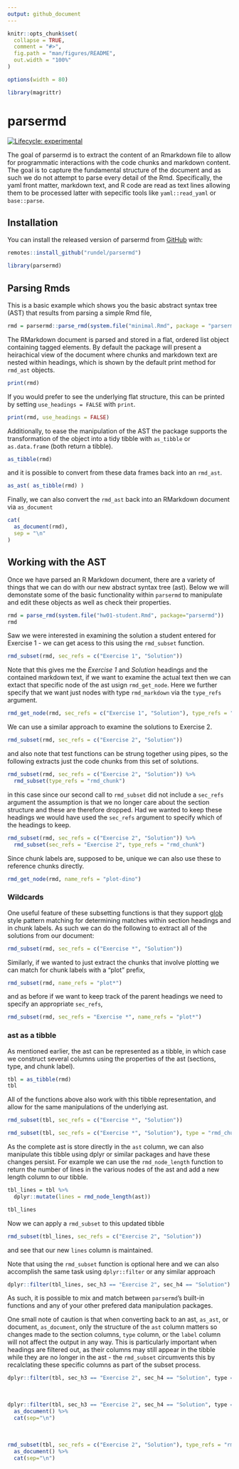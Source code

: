 ```yaml
---
output: github_document
---
```


<!-- README.md is generated from README.Rmd. Please edit that file -->

```r
knitr::opts_chunk$set(
  collapse = TRUE,
  comment = "#>",
  fig.path = "man/figures/README",
  out.width = "100%"
)

options(width = 80)

library(magrittr)
```

# parsermd

<!-- badges: start -->
[![Lifecycle: experimental](https://img.shields.io/badge/lifecycle-experimental-orange.svg)](https://www.tidyverse.org/lifecycle/#experimental)
<!-- badges: end -->

The goal of parsermd is to extract the content of an Rmarkdown file to allow for programmatic interactions with the code chunks and markdown content. The goal is to capture the fundamental structure of the document and as such we do not attempt to parse every detail of the Rmd. Specifically, the yaml front matter, markdown text, and R code are read as text lines allowing them to be processed latter with sepecific tools like `yaml::read_yaml` or `base::parse`.

## Installation

You can install the released version of parsermd from [GitHub](https://github.com/rundel/parsermd) with:

```r
remotes::install_github("rundel/parsermd")
```

```r
library(parsermd)
```

## Parsing Rmds

This is a basic example which shows you the basic abstract syntax tree (AST) that results from parsing a simple Rmd file,

```r
rmd = parsermd::parse_rmd(system.file("minimal.Rmd", package = "parsermd"))
```

The RMarkdown document is parsed and stored in a flat, ordered list object containing tagged elements. By default the package will present a heirachical view of the document where chunks and markdown text are nested within headings, which is shown by the default print method for `rmd_ast` objects.

```r
print(rmd)
```

If you would prefer to see the underlying flat structure, this can be printed by setting `use_headings = FALSE` with `print`.

```r
print(rmd, use_headings = FALSE)
```

Additionally, to ease the manipulation of the AST the package supports the transformation of the object into a tidy tibble with `as_tibble` or `as.data.frame` (both return a tibble).

```r
as_tibble(rmd)
```

and it is possible to convert from these data frames back into an `rmd_ast`.

```r
as_ast( as_tibble(rmd) )
```

Finally, we can also convert the `rmd_ast` back into an RMarkdown document via `as_document`

```r
cat(
  as_document(rmd),
  sep = "\n"
)
```

## Working with the AST

Once we have parsed an R Markdown document, there are a variety of things that we can do with our new abstract syntax tree (ast). Below we will demonstate some of the basic functionality within `parsermd` to manipulate and edit these objects as well as check their properties.

```r
rmd = parse_rmd(system.file("hw01-student.Rmd", package="parsermd"))
rmd
```

Saw we were interested in examining the solution a student entered for Exercise 1 - we can get acess to this using the `rmd_subset` function.

```r
rmd_subset(rmd, sec_refs = c("Exercise 1", "Solution"))
```

Note that this gives me the *Exercise 1* and *Solution* headings and the contained markdown text, if we want to examine the actual text then we can extact that specific node of the ast usign `rmd_get_node`. Here we further specify that we want just nodes with type `rmd_markdown` via the `type_refs` argument.

```r
rmd_get_node(rmd, sec_refs = c("Exercise 1", "Solution"), type_refs = "rmd_markdown")
```

We can use a similar approach to examine the solutions to Exercise 2.

```r
rmd_subset(rmd, sec_refs = c("Exercise 2", "Solution"))
```

and also note that test functions can be strung together using pipes, so the following extracts just the code chunks from this set of solutions.

```r
rmd_subset(rmd, sec_refs = c("Exercise 2", "Solution")) %>% 
  rmd_subset(type_refs = "rmd_chunk")
```

in this case since our second call to `rmd_subset` did not include a `sec_refs` argument the assumption is that we no longer care about the section structure and these are therefore dropped. Had we wanted to keep these headings we would have used the `sec_refs` argument to specify which of the headings to keep.

```r
rmd_subset(rmd, sec_refs = c("Exercise 2", "Solution")) %>% 
  rmd_subset(sec_refs = "Exercise 2", type_refs = "rmd_chunk")
```

Since chunk labels are, supposed to be, unique we can also use these to reference chunks directly.

```r
rmd_get_node(rmd, name_refs = "plot-dino")
```

### Wildcards

One useful feature of these subsetting functions is that they support [glob](https://en.wikipedia.org/wiki/Glob_(programming)) style pattern matching for determining matches within section headings and in chunk labels. As such we can do the following to extract all of the solutions from our document:

```r
rmd_subset(rmd, sec_refs = c("Exercise *", "Solution"))
```

Similarly, if we wanted to just extract the chunks that involve plotting we can match for chunk labels with a "plot" prefix,

```r
rmd_subset(rmd, name_refs = "plot*")
```

and as before if we want to keep track of the parent headings we need to specify an appropriate `sec_refs`,

```r
rmd_subset(rmd, sec_refs = "Exercise *", name_refs = "plot*")
```


### ast as a tibble

As mentioned earlier, the ast can be represented as a tibble, in which case we construct several columns using the properties of the ast (sections, type, and chunk label).

```r
tbl = as_tibble(rmd)
tbl
```

All of the functions above also work with this tibble representation, and allow for the same manipulations of the underlying ast.

```r
rmd_subset(tbl, sec_refs = c("Exercise *", "Solution"))
```

```r
rmd_subset(tbl, sec_refs = c("Exercise *", "Solution"), type = "rmd_chunk")
```

As the complete ast is store directly in the `ast` column, we can also manipulate this tibble using dplyr or similar packages and have these changes persist. For example we can use the `rmd_node_length` function to return the number of lines in the various nodes of the ast and add a new length column to our tibble.

```r
tbl_lines = tbl %>%
  dplyr::mutate(lines = rmd_node_length(ast))

tbl_lines
```

Now we can apply a `rmd_subset` to this updated tibble

```r
rmd_subset(tbl_lines, sec_refs = c("Exercise 2", "Solution"))
```

and see that our new `lines` column is maintained.

Note that using the `rmd_subset` function is optional here and we can also accomplish the same task using `dplyr::filter` or any similar approach

```r
dplyr::filter(tbl_lines, sec_h3 == "Exercise 2", sec_h4 == "Solution")
```

As such, it is possible to mix and match between `parsermd`'s built-in functions and any of your other prefered data manipulation packages. 

One small note of caution is that when converting back to an ast, `as_ast`, or document, `as_document`, only the structure of the `ast` column matters so changes made to the section columns, `type` column, or the `label` column will not affect the output in any way. This is particularly important when headings are filtered out, as their columns may still appear in the tibble while they are no longer in the ast - the `rmd_subset` circumvents this by recalclating these specific columns as part of the subset process.

```r
dplyr::filter(tbl, sec_h3 == "Exercise 2", sec_h4 == "Solution", type == "rmd_chunk")
```

<br/>

```r
dplyr::filter(tbl, sec_h3 == "Exercise 2", sec_h4 == "Solution", type == "rmd_chunk") %>%
  as_document() %>% 
  cat(sep="\n")
```

<br/>

```r
rmd_subset(tbl, sec_refs = c("Exercise 2", "Solution"), type_refs = "rmd_chunk") %>%
  as_document() %>% 
  cat(sep="\n")
```
